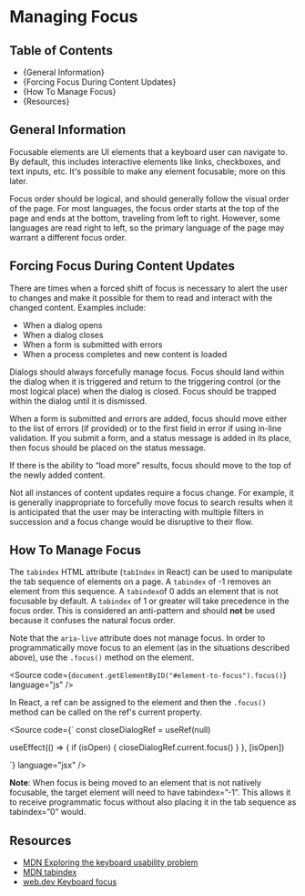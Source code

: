 

<Meta title="Accessibility Guide/Managing Focus" />

# Managing Focus

## Table of Contents

- {<Link href="#general-information" target="_self">General Information</Link>}
- {<Link href="#forcing-focus-during-content-updates" target="_self">Forcing Focus During Content Updates</Link>}
- {<Link href="#how-to-manage-focus" target="_self">How To Manage Focus</Link>}
- {<Link href="#resources" target="_self">Resources</Link>}

## General Information

Focusable elements are UI elements that a keyboard user can navigate to. By default, this
includes interactive elements like links, checkboxes, and text inputs, etc. It's
possible to make any element focusable; more on this later.

Focus order should be logical, and should generally follow the visual order of the page.
For most languages, the focus order starts at the top of the page and ends at the bottom,
traveling from left to right. However, some languages are read right to left, so the
primary language of the page may warrant a different focus order.

## Forcing Focus During Content Updates

There are times when a forced shift of focus is necessary to alert the user to changes and
make it possible for them to read and interact with the changed content. Examples include:

- When a dialog opens
- When a dialog closes
- When a form is submitted with errors
- When a process completes and new content is loaded

Dialogs should always forcefully manage focus. Focus should land within the dialog when
it is triggered and return to the triggering control (or the most logical place) when
the dialog is closed. Focus should be trapped within the dialog until it is dismissed.

When a form is submitted and errors are added, focus should move either to the list
of errors (if provided) or to the first field in error if using in-line validation.
If you submit a form, and a status message is added in its place, then focus should be
placed on the status message.

If there is the ability to “load more” results, focus should move to the top of the
newly added content.

Not all instances of content updates require a focus change. For example, it is
generally inappropriate to forcefully move focus to search results when it is
anticipated that the user may be interacting with multiple filters in succession and
a focus change would be disruptive to their flow.

## How To Manage Focus

The `tabindex` HTML attribute (`tabIndex` in React) can be used to manipulate the tab sequence of
elements on a page. A `tabindex` of -1 removes an element from this sequence. A `tabindex`of
0 adds an element that is not focusable by default. A `tabindex` of 1 or greater will take
precedence in the focus order. This is considered an anti-pattern and should **not** be used
because it confuses the natural focus order.

Note that the `aria-live` attribute does not manage focus. In order to programmatically move
focus to an element (as in the situations described above), use the `.focus()` method on the
element.

<Source
  code={`
document.getElementByID("#element-to-focus").focus()
`}
  language="js"
/>

In React, a ref can be assigned to the element and then the `.focus()` method can be
called on the ref's current property.

<Source
  code={`
const closeDialogRef = useRef(null)

useEffect(() => {
if (isOpen) {
closeDialogRef.current.focus()
}
}, [isOpen])

<Dialog isOpen={isOpen}>
  <button onClick={() => setIsOpen(false)} ref={closeDialogRef}>
    Close Dialog
  </button>
</Dialog>
`} language="jsx" />

**Note**: When focus is being moved to an element that is not natively focusable, the target
element will need to have tabindex=”-1”. This allows it to receive programmatic
focus without also placing it in the tab sequence as tabindex=”0” would.

## Resources

- [MDN Exploring the keyboard usability problem](https://developer.mozilla.org/en-US/docs/Learn/Tools_and_testing/Client-side_JavaScript_frameworks/React_accessibility#exploring_the_keyboard_usability_problem)
- [MDN tabindex](https://developer.mozilla.org/en-US/docs/Web/HTML/Global_attributes/tabindex)
- [web.dev Keyboard focus](https://web.dev/learn/accessibility/focus/#:~:text=Naturally%20focusable%20HTML%20elements%20include,overrides%20the%20natural%20focus%20semantics.)

